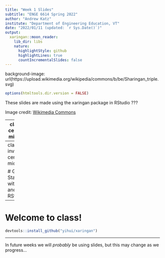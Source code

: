 ```yaml
---
title: "Week 1 Slides"
subtitle: "ENGE 6614 Spring 2022"
author: "Andrew Katz"
institute: "Department of Engineering Education, VT"
date: "2022/01/11 (updated: `r Sys.Date()`)"
output:
  xaringan::moon_reader:
    lib_dir: libs
    nature:
      highlightStyle: github
      highlightLines: true
      countIncrementalSlides: false
---
```


background-image: url(https://upload.wikimedia.org/wikipedia/commons/b/be/Sharingan_triple.svg)

```r
options(htmltools.dir.version = FALSE)
```


These slides are made using the xaringan package in RStudio
???

Image credit: [Wikimedia Commons](https://commons.wikimedia.org/wiki/File:Sharingan_triple.svg)

---
class: center, middle

# Week 1 Materials

---
class: inverse, center, middle

# Get Started with R and RStudio

---

# Welcome to class!

```r
devtools::install_github("yihui/xaringan")
```

---

In future weeks we will _probably_ be using slides, but this may change as we progress...

